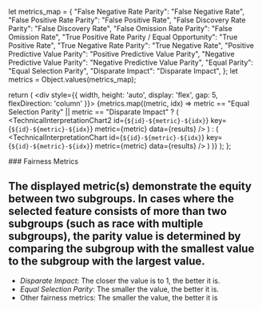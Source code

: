 

  let metrics_map = {
    "False Negative Rate Parity": "False Negative Rate",
    "False Positive Rate Parity": "False Positive Rate",
    "False Discovery Rate Parity": "False Discovery Rate",
    "False Omission Rate Parity": "False Omission Rate",
    "True Positive Rate Parity / Equal Opportunity": "True Positive Rate",
    "True Negative Rate Parity": "True Negative Rate",
    "Positive Predictive Value Parity": "Positive Predictive Value Parity",
    "Negative Predictive Value Parity": "Negative Predictive Value Parity",
    "Equal Parity": "Equal Selection Parity",
    "Disparate Impact": "Disparate Impact",
  };
  let metrics = Object.values(metrics_map);

  return (
    <div style={{ width, height: 'auto', display: 'flex', gap: 5, flexDirection: 'column' }}>
      {metrics.map((metric, idx) =>
        metric == "Equal Selection Parity" || metric == "Disparate Impact" ? (
          <TechnicalInterpretationChart2
            id={`${id}-${metric}-${idx}`}
            key={`${id}-${metric}-${idx}`}
            metric={metric}
            data={results}
          />
        ) : (
          <TechnicalInterpretationChart
            id={`${id}-${metric}-${idx}`}
            key={`${id}-${metric}-${idx}`}
            metric={metric}
            data={results}
          />
        )
      )}
    </div>
  );
};

<div className="widget-wrapper" style={{ height: 'auto' }}>
  ### Fairness Metrics

  ## The displayed metric(s) demonstrate the equity between two subgroups. In cases where the selected feature consists of more than two subgroups (such as race with multiple subgroups), the parity value is determined by comparing the subgroup with the smallest value to the subgroup with the largest value.

  <ul>
    <li>
      <i>Disparate Impact</i>: The closer the value is to 1, the better it is.
    </li>
    <li>
      <i>Equal Selection Parity</i>: The smaller the value, the better it is.
    </li>
    <li>Other fairness metrics: The smaller the value, the better it is</li>
  </ul>
  <br />

  <GetAllMetrics
    id={props.id}
    results={props.getResults(cid)}
    width={props.width}
    height={props.height}
  />
</div>
